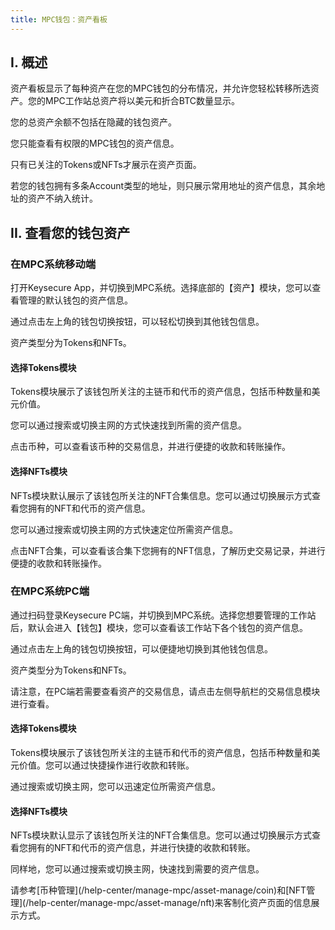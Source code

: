 ---
title: MPC钱包：资产看板
---
## I. 概述

资产看板显示了每种资产在您的MPC钱包的分布情况，并允许您轻松转移所选资产。您的MPC工作站总资产将以美元和折合BTC数量显示。

<Tip> 
您的总资产余额不包括在隐藏的钱包资产。

您只能查看有权限的MPC钱包的资产信息。

只有已关注的Tokens或NFTs才展示在资产页面。

若您的钱包拥有多条Account类型的地址，则只展示常用地址的资产信息，其余地址的资产不纳入统计。
</Tip>

## II. 查看您的钱包资产

### **在MPC系统移动端**


打开Keysecure App，并切换到MPC系统。选择底部的【资产】模块，您可以查看管理的默认钱包的资产信息。

通过点击左上角的钱包切换按钮，可以轻松切换到其他钱包信息。

资产类型分为Tokens和NFTs。

#### 选择Tokens模块

Tokens模块展示了该钱包所关注的主链币和代币的资产信息，包括币种数量和美元价值。

您可以通过搜索或切换主网的方式快速找到所需的资产信息。

点击币种，可以查看该币种的交易信息，并进行便捷的收款和转账操作。

#### 选择NFTs模块

NFTs模块默认展示了该钱包所关注的NFT合集信息。您可以通过切换展示方式查看您拥有的NFT和代币的资产信息。

您可以通过搜索或切换主网的方式快速定位所需资产信息。

点击NFT合集，可以查看该合集下您拥有的NFT信息，了解历史交易记录，并进行便捷的收款和转账操作。

### **在MPC系统PC端**

通过扫码登录Keysecure PC端，并切换到MPC系统。选择您想要管理的工作站后，默认会进入【钱包】模块，您可以查看该工作站下各个钱包的资产信息。

通过点击左上角的钱包切换按钮，可以便捷地切换到其他钱包信息。

资产类型分为Tokens和NFTs。

<Tip>
请注意，在PC端若需要查看资产的交易信息，请点击左侧导航栏的交易信息模块进行查看。
</Tip>

#### 选择Tokens模块

Tokens模块展示了该钱包所关注的主链币和代币的资产信息，包括币种数量和美元价值。您可以通过快捷操作进行收款和转账。

通过搜索或切换主网，您可以迅速定位所需资产信息。

#### 选择NFTs模块

NFTs模块默认显示了该钱包所关注的NFT合集信息。您可以通过切换展示方式查看您拥有的NFT和代币的资产信息，并进行快捷的收款和转账。

同样地，您可以通过搜索或切换主网，快速找到需要的资产信息。



<Tip> 
请参考[币种管理](/help-center/manage-mpc/asset-manage/coin)和[NFT管理](/help-center/manage-mpc/asset-manage/nft)来客制化资产页面的信息展示方式。
</Tip>